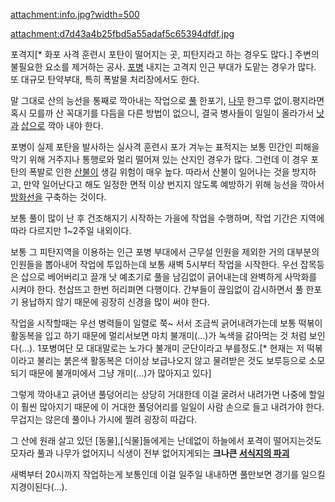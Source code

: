 attachment:info.jpg?width=500

attachment:d7d43a4b25fbd5a55adaf5c65394dfdf.jpg

포격지[* 화포 사격 훈련시 포탄이 떨어지는 곳, 피탄지라고 하는 경우도 많다.] 주변의 불필요한 요소를 제거하는 공사. [[포병]] 내지는 고격지 인근 부대가 도맡는 경우가 많다. 또 대규모 탄약부대, 특히 폭발물 처리장에서도 한다.

말 그대로 산의 능선을 통째로 깍아내는 작업으로 [[풀]] 한포기, [[나무]] 한그루 없이.평지라면 혹시 모를까 산 꼭대기를 다듬을 다른 방법이 없으니, 결국 병사들이 일일이 올라가서 [[낫]]과 [[삽]]으로 깍아 내야 한다.

포병이 실제 포탄을 발사하는 실사격 훈련시 포가 겨누는 표적지는 보통 민간인 피해을 막기 위해 거주지나 통행로와 멀리 떨어져 있는 산지인 경우가 많다. 그런데 이 경우 포탄의 폭발로 인한 [[산불]]이 생길 위험이 매우 높다. 따라서 산불이 일어나는 것을 방지하고, 만약 일어난다고 해도 일정한 면적 이상 번지지 않도록 예방하기 위해 능선을 깍아서 [[방화선]]을 구축하는 것이다.

보통 풀이 많이 난 후 건조해지기 시작하는 가을에 작업을 수행하며, 작업 기간은 지역에 따라 다르지만 1~2주일 내외이다.

보통 그 피탄지역을 이용하는 인근 포병 부대에서 근무설 인원을 제외한 거의 대부분의 인원들을 뽑아내어 작업에 투입하는데 보통 새벽 5시부터 작업을 시작한다. 우선 잡목등은 삽으로 베어버리고 끌개 낫 예초기로 풀을 남김없이 긁어내는데 완벽하게 사막화를 시켜야 한다. 천삽뜨고 한번 허리펴면 다행이다. 간부들이 끊임없이 감시하면서 풀 한포기 용납하지 않기 때문에 굉장히 신경을 많이 써야 한다.

작업을 시작할때는 우선 병력들이 일렬로 쭉~ 서서 조금씩 긁어내려가는데 보통 떡볶이 활동복을 입고 하기 때문에 멀리서보면 마치 불개미(...)가 녹색을 갉아먹는 것 처럼 보인다(...). 1포병여단 모 대대말로는 노가다 불개미 군단이라고 부를정도.[* 현재는 저 떡볶이라고 불리는 붉은색 활동복은 더이상 보급나오지 않고 물려받은 것도 보루등으로 소모되기 때문에 불개미에서 그냥 개미(...)가 많아지고 있다]

그렇게 깍아내고 긁어낸 풀덩어리는 상당히 거대한데 이걸 굴려서 내려가면 나중에 할일이 훨씬 많아지기 때문에 이 거대한 풀덩어리를 일일이 사람 손으로 들고 내려가야 한다. 무겁지는 않은데 풀이나 가시에 찔려 굉장히 따갑다.

그 산에 원래 살고 있던 [동물],[식물]들에게는 난데없이 하늘에서 포격이 떨어지는것도 모자라 풀과 나무가 없어지니 식생이 전부 없어지게되는 '''크나큰 [[서식지의 파괴]]''' 

새벽부터 20시까지 작업하는게 보통인데 이걸 일주일 내내하면 풀만보면 경기를 일으킬 지경이된다(...).
